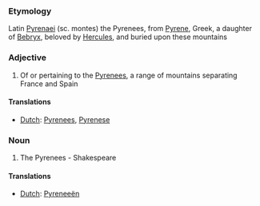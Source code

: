 ===Etymology===
Latin [[Pyrenaei]] (sc. montes) the Pyrenees, from [[Pyrene]], Greek, a daughter of [[Bebryx]], beloved by [[Hercules]], and buried upon these mountains
===Adjective===
#Of or pertaining to the [[Pyrenees]], a range of mountains separating France and Spain

====Translations====
*[[Dutch]]: [[Pyrenees]], [[Pyrenese]]

===Noun===
#The Pyrenees - Shakespeare

====Translations====
*[[Dutch]]: [[Pyreneeën]]